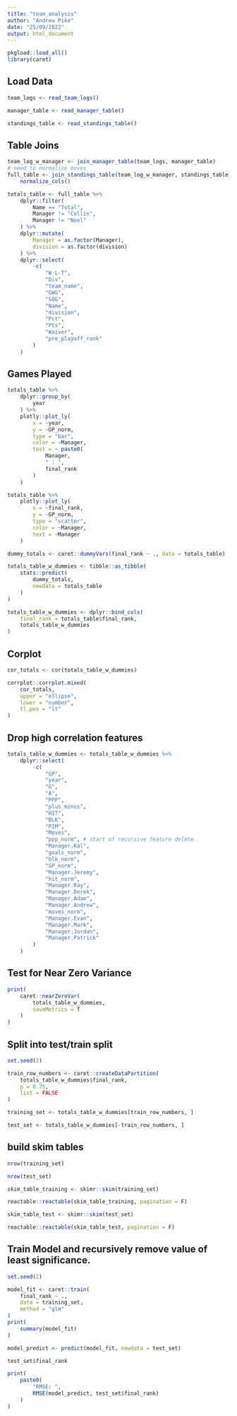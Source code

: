 ```yaml
---
title: "team_analysis"
author: "Andrew Pike"
date: "25/09/2022"
output: html_document
---
```

```r
pkgload::load_all()
library(caret)
```


## Load Data 

```r
team_logs <- read_team_logs()

manager_table <- read_manager_table()

standings_table <- read_standings_table()
```

## Table Joins
```r
team_log_w_manager <- join_manager_table(team_logs, manager_table)
# need to normalize moves
full_table <- join_standings_table(team_log_w_manager, standings_table) %>%
    normalize_cols()

totals_table <- full_table %>%
    dplyr::filter(
        Name == "Total",
        Manager != "Collin",
        Manager != "Noel"
    ) %>%
    dplyr::mutate(
        Manager = as.factor(Manager),
        division = as.factor(division)
    ) %>%
    dplyr::select(
        -c(
            "W-L-T",
            "Div",
            "team_name",
            "GWG",
            "SOG",
            "Name",
            "division",
            "Pct",
            "Pts",
            "Waiver",
            "pre_playoff_rank"
        )
    )
```

## Games Played

```r
totals_table %>%
    dplyr::group_by(
        year
    ) %>%
    plotly::plot_ly(
        x = ~year,
        y = ~GP_norm,
        type = "bar",
        color = ~Manager,
        text = ~ paste0(
            Manager,
            " : ",
            final_rank
        )
    )
```


```r
totals_table %>%
    plotly::plot_ly(
        x = ~final_rank,
        y = ~GP_norm,
        type = "scatter",
        color = ~Manager,
        text = ~Manager
    )
```


```r
dummy_totals <- caret::dummyVars(final_rank ~ ., data = totals_table)

totals_table_w_dummies <- tibble::as_tibble(
    stats::predict(
        dummy_totals,
        newdata = totals_table
    )
)

totals_table_w_dummies <- dplyr::bind_cols(
    final_rank = totals_table$final_rank,
    totals_table_w_dummies
)
```

## Corplot 

```r
cor_totals <- cor(totals_table_w_dummies)

corrplot::corrplot.mixed(
    cor_totals,
    upper = "ellipse",
    lower = "number",
    tl.pos = "lt"
)
```

## Drop high correlation features

```r
totals_table_w_dummies <- totals_table_w_dummies %>%
    dplyr::select(
        -c(
            "GP",
            "year",
            "G",
            "A",
            "PPP",
            "plus_minus",
            "HIT",
            "BLK",
            "PIM",
            "Moves",
            "ppp_norm", # start of recursive feature delete
            "Manager.Kal",
            "goals_norm",
            "blk_norm",
            "GP_norm",
            "Manager.Jeremy",
            "hit_norm",
            "Manager.Ray",
            "Manager.Derek",
            "Manager.Adam",
            "Manager.Andrew",
            "moves_norm",
            "Manager.Evan",
            "Manager.Mark",
            "Manager.Jordan",
            "Manager.Patrick"
        )
    )
```


## Test for Near Zero Variance

```r
print(
    caret::nearZeroVar(
        totals_table_w_dummies,
        saveMetrics = T
    )
)
```

## Split into test/train split

```r
set.seed(2)

train_row_numbers <- caret::createDataPartition(
    totals_table_w_dummies$final_rank,
    p = 0.75,
    list = FALSE
)

training_set <- totals_table_w_dummies[train_row_numbers, ]

test_set <- totals_table_w_dummies[-train_row_numbers, ]
```

## build skim tables 

```r
nrow(training_set)

nrow(test_set)

skim_table_training <- skimr::skim(training_set)

reactable::reactable(skim_table_training, pagination = F)

skim_table_test <- skimr::skim(test_set)

reactable::reactable(skim_table_test, pagination = F)
```

## Train Model and recursively remove value of least significance.

```r
set.seed(2)

model_fit <- caret::train(
    final_rank ~ .,
    data = training_set,
    method = "glm"
)
print(
    summary(model_fit)
)

model_predict <- predict(model_fit, newdata = test_set)

test_set$final_rank

print(
    paste0(
        "RMSE: ",
        RMSE(model_predict, test_set$final_rank)
    )
)
```